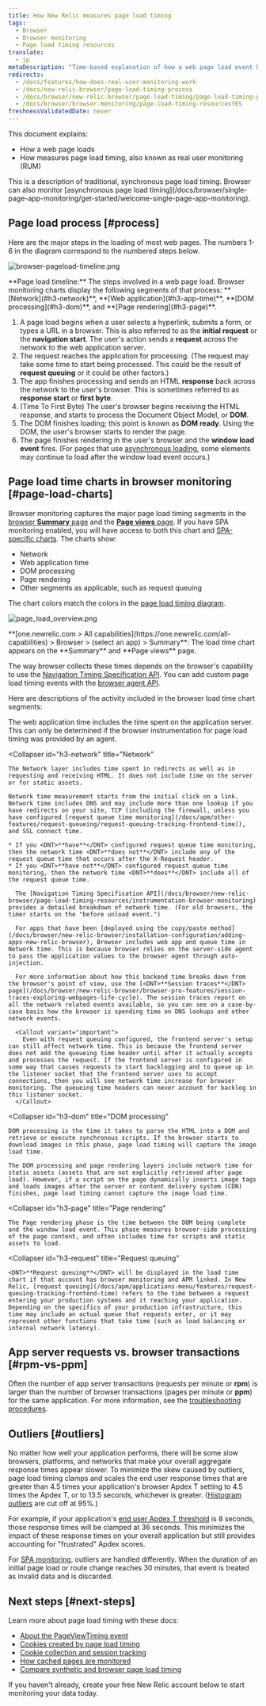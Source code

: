 ```yaml
---
title: How New Relic measures page load timing
tags:
  - Browser
  - Browser monitoring
  - Page load timing resources
translate:
  - jp
metaDescription: "Time-based explanation of how a web page load event happens and how that corresponds to browser's page load timing measurements."
redirects:
  - /docs/features/how-does-real-user-monitoring-work
  - /docs/new-relic-browser/page-load-timing-process
  - /docs/browser/new-relic-browser/page-load-timing/page-load-timing-process
  - /docs/browser/browser-monitoring/page-load-timing-resourcesYES
freshnessValidatedDate: never
---
```




This document explains:

* How a web page loads
* How [<InlinePopover type="browser" />](/docs/browser/new-relic-browser/getting-started/new-relic-browser) measures page load timing, also known as real user monitoring (RUM)

<Callout variant="tip">
  This is a description of traditional, synchronous page load timing. Browser can also monitor [asynchronous page load timing](/docs/browser/single-page-app-monitoring/get-started/welcome-single-page-app-monitoring).
</Callout>

## Page load process [#process]

Here are the major steps in the loading of most web pages. The numbers 1-6 in the diagram correspond to the numbered steps below.

<img
  title="browser-pageload-timeline.png"
  alt="browser-pageload-timeline.png"
  src={browserPageLoadTimeline}
/>

<figcaption>
  <DNT>**Page load timeline:**</DNT> The steps involved in a web page load. Browser monitoring charts display the following segments of that process: <DNT>**[Network](#h3-network)**</DNT>, <DNT>**[Web application](#h3-app-time)**</DNT>, <DNT>**[DOM processing](#h3-dom)**</DNT>, and <DNT>**[Page rendering](#h3-page)**</DNT>.
</figcaption>

1. A page load begins when a user selects a hyperlink, submits a form, or types a URL in a browser. This is also referred to as the <DNT>**initial request**</DNT> or the <DNT>**navigation start**</DNT>. The user's action sends a <DNT>**request**</DNT> across the network to the web application server.
2. The request reaches the application for processing. (The request may take some time to start being processed. This could be the result of <DNT>**request queuing**</DNT> or it could be other factors.)
3. The app finishes processing and sends an HTML <DNT>**response**</DNT> back across the network to the user's browser. This is sometimes referred to as <DNT>**response start**</DNT> or <DNT>**first byte**</DNT>.
4. (Time To First Byte) The user's browser begins receiving the HTML response, and starts to process the Document Object Model, or <DNT>**DOM**</DNT>.
5. The DOM finishes loading; this point is known as <DNT>**DOM ready**</DNT>. Using the DOM, the user's browser starts to render the page.
6. The page finishes rendering in the user's browser and the <DNT>**window load event**</DNT> fires. (For pages that use [asynchronous loading](/docs/browser/single-page-app-monitoring/get-started/welcome-single-page-app-monitoring), some elements may continue to load after the window load event occurs.)

## Page load time charts in browser monitoring [#page-load-charts]

Browser monitoring captures the major page load timing segments in the [browser <DNT>**Summary**</DNT> page](/docs/browser/new-relic-browser/getting-started/browser-overview-website-performance-glance) and the [<DNT>**Page views**</DNT> page](/docs/browser/new-relic-browser/additional-standard-features/page-views-understanding-your-sites-popularity). If you have SPA monitoring enabled, you will have access to both this chart and [SPA-specific charts](/docs/browser/single-page-app-monitoring/use-spa-data/view-spa-data-new-relic-browser). The charts show:

* Network
* Web application time
* DOM processing
* Page rendering
* Other segments as applicable, such as request queuing

The chart colors match the colors in the [page load timing diagram](#process).

<img
  title="page_load_overview.png"
  alt="page_load_overview.png"
  src={browserPageLoadChart}
/>

<figcaption>
  <DNT>**[one.newrelic.com > All capabilities](https://one.newrelic.com/all-capabilities) > Browser > (select an app) > Summary**</DNT>: The load time chart appears on the <DNT>**Summary**</DNT> and <DNT>**Page views**</DNT> page.
</figcaption>

The way browser collects these times depends on the browser's capability to use the [Navigation Timing Specification API](/docs/browser/new-relic-browser/page-load-timing-resources/instrumentation-browser-monitoring). You can add custom page load timing events with the [browser agent API](/docs/browser/new-relic-browser/browser-apis/using-browser-apis).

Here are descriptions of the activity included in the browser load time chart segments:

<CollapserGroup>
  <Collapser
    id="h3-app-time"
    title="Web application"
  >
    The web application time includes the time spent on the application server. This can only be determined if the browser instrumentation for page load timing was provided by an <InlinePopover type="apm" /> agent.
  </Collapser>

  <Collapser
    id="h3-network"
    title="Network"
  >
    The Network layer includes time spent in redirects as well as in requesting and receiving HTML. It does not include time on the server or for static assets.

    Network time measurement starts from the initial click on a link. Network time includes DNS and may include more than one lookup if you have redirects on your site, TCP (including the firewall, unless you have configured [request queue time monitoring](/docs/apm/other-features/request-queueing/request-queuing-tracking-frontend-time)), and SSL connect time.

    * If you <DNT>**have**</DNT> configured request queue time monitoring, then the network time <DNT>**does not**</DNT> include any of the request queue time that occurs after the X-Request header.
    * If you <DNT>**have not**</DNT> configured request queue time monitoring, then the network time <DNT>**does**</DNT> include all of the request queue time.

      The [Navigation Timing Specification API](/docs/browser/new-relic-browser/page-load-timing-resources/instrumentation-browser-monitoring) provides a detailed breakdown of network time. (For old browsers, the timer starts on the "before unload event.")

      For apps that have been [deployed using the copy/paste method](/docs/browser/new-relic-browser/installation-configuration/adding-apps-new-relic-browser), Browser includes web app and queue time in Network time. This is because browser relies on the server-side agent to pass the application values to the browser agent through auto-injection.

      For more information about how this backend time breaks down from the browser's point of view, use the [<DNT>**Session traces**</DNT> page](/docs/browser/new-relic-browser/browser-pro-features/session-traces-exploring-webpages-life-cycle). The session traces report on all the network related events available, so you can see on a case-by-case basis how the browser is spending time on DNS lookups and other network events.

      <Callout variant="important">
        Even with request queuing configured, the frontend server's setup can still affect network time. This is because the frontend server does not add the queueing time header until after it actually accepts and processes the request. If the frontend server is configured in some way that causes requests to start backlogging and to queue up in the listener socket that the frontend server uses to accept connections, then you will see network time increase for browser monitoring. The queueing time headers can never account for backlog in this listener socket.
      </Callout>
  </Collapser>

  <Collapser
    id="h3-dom"
    title="DOM processing"
  >
    DOM processing is the time it takes to parse the HTML into a DOM and retrieve or execute synchronous scripts. If the browser starts to download images in this phase, page load timing will capture the image load time.

    The DOM processing and page rendering layers include network time for static assets (assets that are not explicitly retrieved after page load). However, if a script on the page dynamically inserts image tags and loads images after the server or content delivery system (CDN) finishes, page load timing cannot capture the image load time.
  </Collapser>

  <Collapser
    id="h3-page"
    title="Page rendering"
  >
    The Page rendering phase is the time between the DOM being complete and the window load event. This phase measures browser-side processing of the page content, and often includes time for scripts and static assets to load.
  </Collapser>

  <Collapser
    id="h3-request"
    title="Request queuing"
  >
    <DNT>**Request queuing**</DNT> will be displayed in the load time chart if that account has browser monitoring and APM linked. In New Relic, [request queuing](/docs/apm/applications-menu/features/request-queuing-tracking-frontend-time) refers to the time between a request entering your production systems and it reaching your application. Depending on the specifics of your production infrastructure, this time may include an actual queue that requests enter, or it may represent other functions that take time (such as load balancing or internal network latency).
  </Collapser>
</CollapserGroup>

## App server requests vs. browser transactions [#rpm-vs-ppm]

Often the number of app server transactions (requests per minute or <DNT>**rpm**</DNT>) is larger than the number of browser transactions (pages per minute or <DNT>**ppm**</DNT>) for the same application. For more information, see the [troubleshooting procedures](/docs/browser/new-relic-browser/troubleshooting/app-server-requests-greatly-outnumber-browser-transactions).

## Outliers [#outliers]

No matter how well your application performs, there will be some slow browsers, platforms, and networks that make your overall aggregate response times appear slower. To minimize the skew caused by outliers, page load timing clamps and scales the end user response times that are greater than 4.5 times your application's browser Apdex T setting to 4.5 times the Apdex T, or to 13.5 seconds, whichever is greater. ([Histogram outliers](/docs/data-analysis/user-interface-functions/histograms-viewing-data-distribution#outliers) are cut off at 95%.)

For example, if your application's [end user Apdex T threshold](/docs/browser/new-relic-browser/installation-configuration/browser-settings-ui-options-browser-monitoring#apdex) is 8 seconds, those response times will be clamped at 36 seconds. This minimizes the impact of these response times on your overall application but still provides accounting for "frustrated" Apdex scores.

For [SPA monitoring](/docs/browser/single-page-app-monitoring/get-started/welcome-single-page-app-monitoring), outliers are handled differently. When the duration of an initial page load or route change reaches 30 minutes, that event is treated as invalid data and is discarded.

## Next steps [#next-steps] 

Learn more about page load timing with these docs:

* [About the PageViewTiming event](/docs/browser/new-relic-browser/page-load-timing-resources/pageviewtiming-async-or-dynamic-page-details)
* [Cookies created by page load timing](/docs/browser/browser-monitoring/page-load-timing-resources/new-relic-cookies-used-browser)
* [Cookie collection and session tracking](/docs/browser/browser-monitoring/page-load-timing-resources/cookie-collection-session-tracking)
* [How cached pages are monitored](/docs/browser/new-relic-browser/page-load-timing-resources/cached-pages)
* [Compare synthetic and browser page load timing](/docs/browser/new-relic-browser/page-load-timing-resources/compare-page-load-performance-browser-synthetics)

If you haven't already, create your free New Relic account below to start monitoring your data today.

<InlineSignup/>
